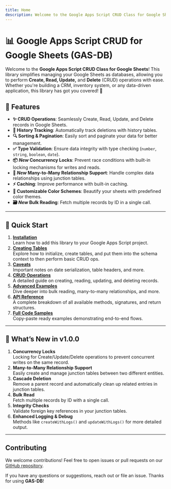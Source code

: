 ```yaml
---
title: Home
description: Welcome to the Google Apps Script CRUD Class for Google Sheets documentation.
---
```


# 📊 Google Apps Script CRUD for Google Sheets (GAS-DB)

Welcome to the **Google Apps Script CRUD Class for Google Sheets**! This library simplifies managing your Google Sheets as databases, allowing you to perform **Create, Read, Update,** and **Delete** (CRUD) operations with ease. Whether you're building a CRM, inventory system, or any data-driven application, this library has got you covered! 🚀

## 🌟 Features

- **✨ CRUD Operations**: Seamlessly Create, Read, Update, and Delete records in Google Sheets.
- **📜 History Tracking**: Automatically track deletions with history tables.
- **🔍 Sorting & Pagination**: Easily sort and paginate your data for better management.
- **✅ Type Validation**: Ensure data integrity with type checking (`number`, `string`, `boolean`, `date`).
- **📦 _New_ Concurrency Locks**: Prevent race conditions with built-in locking mechanisms for writes and reads.
- **🔗 _New_ Many-to-Many Relationship Support**: Handle complex data relationships using junction tables.
- **⚡️ Caching**: Improve performance with built-in caching.
- **🎨 Customizable Color Schemes**: Beautify your sheets with predefined color themes.
- **🗃 _New_ Bulk Reading**: Fetch multiple records by ID in a single call.

---

## 📖 Quick Start

1. **[Installation](/installation)**  
   Learn how to add this library to your Google Apps Script project.
2. **[Creating Tables](/create-tables)**  
   Explore how to initialize, create tables, and put them into the schema context to then perform basic CRUD ops.
3. **[Caveats](/caveats)**  
   Important notes on date serialization, table headers, and more.
4. **[CRUD Operations](/crud-operations)**  
   A detailed guide on creating, reading, updating, and deleting records.
5. **[Advanced Examples](/advanced-examples)**  
   Dive deeper into bulk reading, many-to-many relationships, and more.
6. **[API Reference](https://use.docs.page/api-reference)**  
   A complete breakdown of all available methods, signatures, and return structures.
7. **[Full Code Samples](https://use.docs.page/examples)**  
   Copy-paste ready examples demonstrating end-to-end flows.

---

## 🚀 What’s New in v1.0.0

1. **Concurrency Locks**  
   Locking for Create/Update/Delete operations to prevent concurrent writes on the same record.
2. **Many-to-Many Relationship Support**  
   Easily create and manage junction tables between two different entities.
3. **Cascade Deletion**  
   Remove a parent record and automatically clean up related entries in junction tables.
4. **Bulk Read**  
   Fetch multiple records by ID with a single call.
5. **Integrity Checks**  
   Validate foreign key references in your junction tables.
6. **Enhanced Logging & Debug**  
   Methods like `createWithLogs()` and `updateWithLogs()` for more detailed output.

---

## Contributing

We welcome contributions! Feel free to open issues or pull requests on our [GitHub repository](https://github.com/DanielZamb/crud-for-sheets/).

If you have any questions or suggestions, reach out or file an issue. Thanks for using **GAS-DB**!